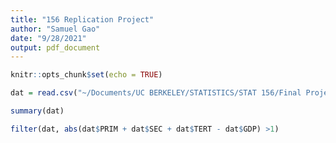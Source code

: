 ```yaml
---
title: "156 Replication Project"
author: "Samuel Gao"
date: "9/28/2021"
output: pdf_document
---
```


```r
knitr::opts_chunk$set(echo = TRUE)
```

```r
dat = read.csv("~/Documents/UC BERKELEY/STATISTICS/STAT 156/Final Project/EnvCausal-main/data/snapshot_data.csv")
```

```r
summary(dat)
```

```r
filter(dat, abs(dat$PRIM + dat$SEC + dat$TERT - dat$GDP) >1)
```




